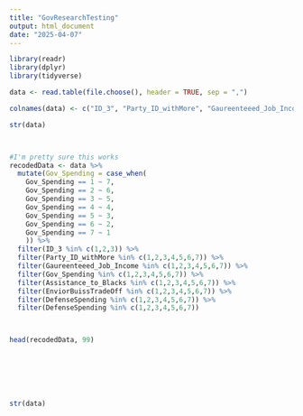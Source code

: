 ```yaml
---
title: "GovResearchTesting"
output: html_document
date: "2025-04-07"
---
```





```r

library(readr)
library(dplyr)
library(tidyverse)

data <- read.table(file.choose(), header = TRUE, sep = ",")

colnames(data) <- c("ID_3", "Party_ID_withMore", "Gaureenteeed_Job_Income", "Gov_Spending", "Assistance_to_Blacks", "EnviorBuissTradeOff", "DefenseSpending", "HealthCare")

str(data)



#I'm pretty sure this works 
recodedData <- data %>% 
  mutate(Gov_Spending = case_when( 
    Gov_Spending == 1 ~ 7, 
    Gov_Spending == 2 ~ 6, 
    Gov_Spending == 3 ~ 5, 
    Gov_Spending == 4 ~ 4, 
    Gov_Spending == 5 ~ 3, 
    Gov_Spending == 6 ~ 2, 
    Gov_Spending == 7 ~ 1
    )) %>% 
  filter(ID_3 %in% c(1,2,3)) %>% 
  filter(Party_ID_withMore %in% c(1,2,3,4,5,6,7)) %>% 
  filter(Gaureenteeed_Job_Income %in% c(1,2,3,4,5,6,7)) %>% 
  filter(Gov_Spending %in% c(1,2,3,4,5,6,7)) %>% 
  filter(Assistance_to_Blacks %in% c(1,2,3,4,5,6,7)) %>% 
  filter(EnviorBuissTradeOff %in% c(1,2,3,4,5,6,7)) %>% 
  filter(DefenseSpending %in% c(1,2,3,4,5,6,7)) %>% 
  filter(DefenseSpending %in% c(1,2,3,4,5,6,7)) 



head(recodedData, 99)







str(data)


```

